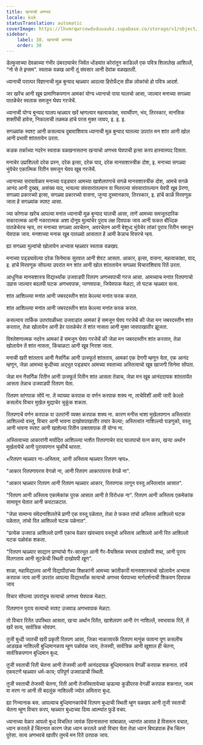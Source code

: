 ```yaml
---
title: खऱ्याचो अणभव
locale: kok
statusTranslation: automatic
coverImage: https://lhvmrqwrcowdvduuaukz.supabase.co/storage/v1/object/public/strapi-uploads/small_cover-educacion-fundamental.webp-2d51a7828a2b1309555be27f7e2a61a0.webp
sidebar:
    label: 30. खऱ्याचो अणभव
    order: 30
---
```

डेल्फुसाच्या देवळाच्या गंभीर उंबरठ्याचेर जिवेंत धोंड्यांत कोरांतून काडिल्लें एक पवित्र शिलालेख आशिल्लें, “नो से ते इप्सम”. स्वताक वळख आनी तूं संवसार आनी देवांक वळखतली.

ध्यानाची परात्पर विज्ञानाची मूळ बुन्याद म्हळ्यार आदल्या हिरोफँट्स ग्रीक लोकांचो हो पवित्र आदर्श.

जर खरेंच आनी खूब प्रामाणिकपणान आमकां योग्य ध्यानाचो पाया घालचो आसा, जाल्यार मनाच्या सगळ्या पातळेचेर स्वताक समजून घेवप गरजेचें.

ध्यानाची योग्य बुन्याद घालप म्हळ्यार खरें म्हणल्यार महत्वाकांक्षा, स्वार्थीपण, भंय, तिरस्कार, मानसिक शक्तींची हावेस, निकालाची तळमळ हांचे परस मुक्त जावप, इ. इ. इ.

सगळ्यांक स्पश्ट आनी कसल्याच दुबावाशिवाय ध्यानाची मूळ बुन्याद घातल्या उपरांत मन शांत आनी खोल आनी प्रभावी शांततायेन उरता.

कडक तर्काच्या नदरेन स्वताक वळखनासतना खऱ्याचो अणभव घेवपाची इत्सा करप हास्यास्पद दिसता.

मनाचेर उप्राशिल्लो दरेक प्रस्न, दरेक इत्सा, दरेक याद, दरेक मानसशास्त्रीक दोश, इ. मनाच्या सगळ्या भुंयेचेर एकात्मिक रितीन समजून घेवप खूब गरजेचें.

ध्यानाच्या सरावावेळार मनाच्या पड्ड्यार आमच्या खाशेलपणाचे सगळे मानसशास्त्रीक दोश, आमचे सगळे आनंद आनी दुख्ख, असंख्य याद, भायल्या संवसारांतल्यान वा भितरल्या संवसारांतल्यान येवपी खूब प्रेरणा, सगळ्या प्रकारच्यो इत्सा, सगळ्या प्रकारच्यो वासना, जुन्या दुस्मानकाय, तिरस्कार, इ. हांचें काळें मिरवणूक जाता हें सगळ्यांक स्पश्ट आसा.

ज्या कोणाक खरेंच आपल्या मनांत ध्यानाची मूळ बुन्याद घालची आसा, ताणें आमच्या समजूतदारिक सकारात्मक आनी नकारात्मक अशा दोनूय मुल्यांचेर पुराय लक्ष दिवपाक जाय आनी फकत बौध्दिक पातळेचेरच न्हय, तर मनाच्या सगळ्या अवचेतन, अवरचेतन आनी बेशुध्द भुंयेचेर तांकां पुराय रितीन समजून घेवपाक जाय. मनशाच्या मनाक खूब पातळ्यो आसतात हें आमी केन्नाच विसरचे न्हय.

ह्या सगळ्या मुल्यांचो खोलायेन अभ्यास म्हळ्यार स्वताक वळखप.

मनाच्या पड्ड्यावेल्या दरेक सिनेमाक सुरवात आनी शेवट आसता. आकार, इत्सा, वासना, महत्वाकांक्षा, याद, इ. हांचें मिरवणूक सोंपल्या उपरांत मन शांत आनी खोल शांततायेन सगळ्या विचारांशिवाय रितें उरता.

आधुनिक मानसशास्त्र विद्यार्थ्यांक उजवाडपी रितपण अणभवपाची गरज आसा. आमच्याच मनांत रितपणाचो उप्रास जाल्यार बदलपी घटक अणभवपाक, जाणवपाक, जियेवपाक मेळटा, तो घटक म्हळ्यार सत्य.

शांत आशिल्ल्या मनांत आनी जबरदस्तीन शांत केल्ल्या मनांत फरक करात.

शांत आशिल्ल्या मनांत आनी जबरदस्तीन शांत केल्ल्या मनांत फरक करात.

कसल्याय तार्किक उतरांवळीच्या उजवाडांत आमकां हें समजून घेवप गरजेचें की जेन्ना मन जबरदस्तीन शांत करतात, तेन्ना खोलायेन आनी हेर पातळेचेर तें शांत नासता आनी मुक्त जावपाखातीर झूजता.

विश्लेशणात्मक नदरेन आमकां हें समजून घेवप गरजेचें की जेन्ना मन जबरदस्तीन शांत करतात, तेन्ना खोलायेन तें शांत नासता, किंचाळटा आनी खूब निराश जाता.

मनाची खरी शांतताय आनी नैसर्गिक आनी उत्स्फूर्त शांतताय, आमकां एक देणगी म्हणून येता, एक आनंद म्हणून, जेन्ना आमच्या बुध्दीच्या अद्भुत पड्ड्यार आमच्या स्वताच्या अस्तित्वाचो खूब खाजगी सिनेमा सोंपता.

जेन्ना मन नैसर्गिक रितीन आनी उत्स्फूर्त रितीन शांत आसता तेन्नाच, जेन्ना मन खूब आनंददायक शांततायेंत आसता तेन्नाच उजवाडपी रितपण येता.

रितपण सांगपाक सोंपें ना. तें व्याख्या करपाक वा वर्णन करपाक शक्य ना, ताचेविशीं आमी जारी केल्लो कसलोय विचार मुखेल मुद्याचेर चुकूंक शकता.

रितपणाचें वर्णन करपाक वा उतरांनी व्यक्त करपाक शक्य ना. कारण मनीस भाशा मुखेलपणान अस्तित्वांत आशिल्ल्यो वस्तू, विचार आनी भावना दाखोवपाखातीर तयार केल्या; अस्तित्वांत नाशिल्ल्यो घडणुको, वस्तू आनी भावना स्पश्ट आनी खाशेल्या रितीन उक्तावपाक ती योग्य ना.

अस्तित्वाच्या आकारांनी मर्यादित आशिल्ल्या भाशेंत रितपणाचेर वाद घालपाचो यत्न करप, खऱ्या अर्थान मूर्खतायेचें आनी पुरायपणान चुकीचें थारता.

«रितपण म्हळ्यार ना-अस्तित्व, आनी अस्तित्व म्हळ्यार रितपण न्हय».

"आकार रितपणापरस वेगळो ना, आनी रितपण आकारापरस वेगळें ना".

"आकार म्हळ्यार रितपण आनी रितपण म्हळ्यार आकार, रितपणाक लागून वस्तू अस्तित्वांत आसात".

"रितपण आनी अस्तित्व एकामेकांक पुरक आसात आनी ते विरोधक ना". रितपण आनी अस्तित्व एकमेकांक सामावून घेतात आनी कवटाळटात.

"जेन्ना सामान्य संवेदनाशिलतेचे प्राणी एक वस्तू पळेतात, तेन्ना ते फकत तांचो अस्तित्व आशिल्लो घटक पळेतात, तांचो रित आशिल्लो घटक पळेनात".

"प्रत्येक उजवाड आशिल्लो प्राणी एकाच वेळार खंयच्याय वस्तूचो अस्तित्व आशिल्लो आनी रित आशिल्लो घटक पळोवंक शकता.

"रितपण म्हळ्यार साद्यान प्राण्यांचो गैर-सारभूत आनी गैर-वैयक्तिक स्वभाव दाखोवपी शब्द, आनी पुराय विलगताय आनी सुटकेची स्थिती दाखोवपी खूण".

शाळा, महाविद्यालय आनी विद्यापीठांच्या शिक्षकांनी आमच्या क्रांतीकारी मानसशास्त्राचो खोलायेन अभ्यास करपाक जाय आनी उपरांत आपल्या विद्यार्थ्यांक सत्याचो अणभव घेवपाच्या मार्गदर्शनाची शिकवण दिवपाक जाय

विचार सोंपल्या उपरांतूच सत्याचो अणभव घेवपाक मेळटा.

रितपणान पुराय सत्याचो स्पश्ट उजवाड अणभवपाक मेळटा.

तो विचार रितेंत उपस्थित आसता, खऱ्या अर्थान रितेंत, खाशेलपण आनी रंग नाशिल्लें, स्वभावाक रितें, तें खरें सत्य, सार्वत्रिक भोवपण.

तुजी बुध्दी जातची खरी प्रकृती रितपण आसा, जिका नाकासारकें रितपण मानूंक फावना पूण कसलीच आडखळ नाशिल्ली बुध्दिमानकाय म्हूण पळोवंक जाय, तेजस्वी, सार्वत्रिक आनी खुशाल ही चेतना, सार्वत्रिकपणान बुध्दिमान बुध्द.

तुजी स्वताची रिती चेतना आनी तेजस्वी आनी आनंददायक बुध्दिमानकाय वेगळीं करपाक शकनात. तांचें एकवटणें म्हळ्यार धर्म-काय; परिपूर्ण उजवाडाची स्थिती.

तुजी स्वताची तेजस्वी चेतना, रिती आनी तेजस्वितायेच्या व्हडल्या कुडीपरस वेगळीं करपाक शकनात, जल्म वा मरण ना आनी ती बदलूंक नाशिल्ली ज्योत अमितारा बुध्द.

ह्या गिन्यानाक बस. आपल्याच बुध्दिमानकायेचें रितपण बुध्दाची स्थिती म्हूण वळखप आनी तुजी स्वताची चेतना म्हूण विचार करप, म्हळ्यार बुध्दाच्या दिव्य आत्म्यांत फुडें वचप.

ध्यानाच्या वेळार आपलो बुध्द विचलित जावंक दिवनासतना सांबाळात, ध्यानांत आसात हें विसरून वचात, ध्यान करतले हें चिंतनात कारण जेन्ना ध्यान करतले असो विचार येता तेन्ना ध्यान बिघडपाक हेंच चिंतन पुरेसा. सत्य अणभवचे खातीर तुमचें मन रितें उरपाक जाय.

